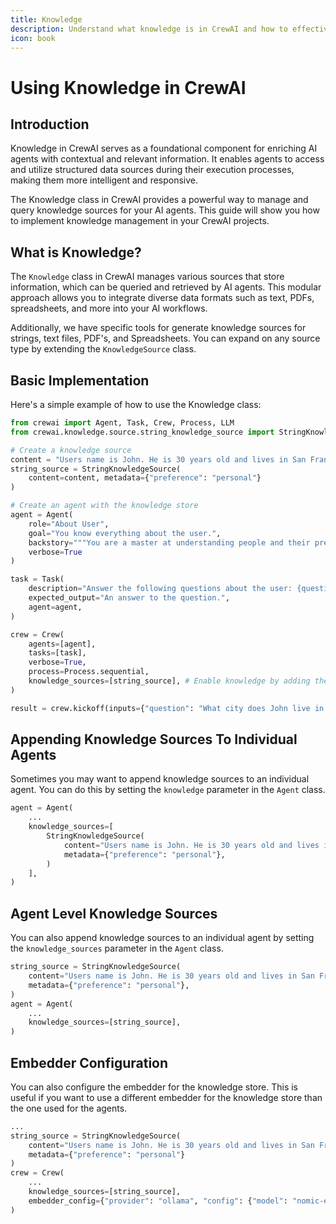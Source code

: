 ```yaml
---
title: Knowledge
description: Understand what knowledge is in CrewAI and how to effectively use it.
icon: book
---
```


# Using Knowledge in CrewAI

## Introduction

Knowledge in CrewAI serves as a foundational component for enriching AI agents with contextual and relevant information. It enables agents to access and utilize structured data sources during their execution processes, making them more intelligent and responsive.

The Knowledge class in CrewAI provides a powerful way to manage and query knowledge sources for your AI agents. This guide will show you how to implement knowledge management in your CrewAI projects.

## What is Knowledge?

The `Knowledge` class in CrewAI manages various sources that store information, which can be queried and retrieved by AI agents. This modular approach allows you to integrate diverse data formats such as text, PDFs, spreadsheets, and more into your AI workflows.

Additionally, we have specific tools for generate knowledge sources for strings, text files, PDF's, and Spreadsheets. You can expand on any source type by extending the `KnowledgeSource` class.

## Basic Implementation

Here's a simple example of how to use the Knowledge class:

```python
from crewai import Agent, Task, Crew, Process, LLM
from crewai.knowledge.source.string_knowledge_source import StringKnowledgeSource

# Create a knowledge source
content = "Users name is John. He is 30 years old and lives in San Francisco."
string_source = StringKnowledgeSource(
    content=content, metadata={"preference": "personal"}
)

# Create an agent with the knowledge store
agent = Agent(
    role="About User",
    goal="You know everything about the user.",
    backstory="""You are a master at understanding people and their preferences.""",
    verbose=True
)

task = Task(
    description="Answer the following questions about the user: {question}",
    expected_output="An answer to the question.",
    agent=agent,
)

crew = Crew(
    agents=[agent],
    tasks=[task],
    verbose=True,
    process=Process.sequential,
    knowledge_sources=[string_source], # Enable knowledge by adding the sources here. You can also add more sources to the sources list.
)

result = crew.kickoff(inputs={"question": "What city does John live in and how old is he?"})
```

## Appending Knowledge Sources To Individual Agents
Sometimes you may want to append knowledge sources to an individual agent. You can do this by setting the `knowledge` parameter in the `Agent` class.

```python
agent = Agent(
    ...
    knowledge_sources=[
        StringKnowledgeSource(
            content="Users name is John. He is 30 years old and lives in San Francisco.",
            metadata={"preference": "personal"},
        )
    ],
)
```

## Agent Level Knowledge Sources

You can also append knowledge sources to an individual agent by setting the `knowledge_sources` parameter in the `Agent` class.

```python
string_source = StringKnowledgeSource(
    content="Users name is John. He is 30 years old and lives in San Francisco.",
    metadata={"preference": "personal"},
)
agent = Agent(
    ...
    knowledge_sources=[string_source],
)
```

## Embedder Configuration

You can also configure the embedder for the knowledge store. This is useful if you want to use a different embedder for the knowledge store than the one used for the agents.

```python
...
string_source = StringKnowledgeSource(
    content="Users name is John. He is 30 years old and lives in San Francisco.",
    metadata={"preference": "personal"}
)
crew = Crew(
    ...
    knowledge_sources=[string_source],
    embedder_config={"provider": "ollama", "config": {"model": "nomic-embed-text:latest"}},
)
```
